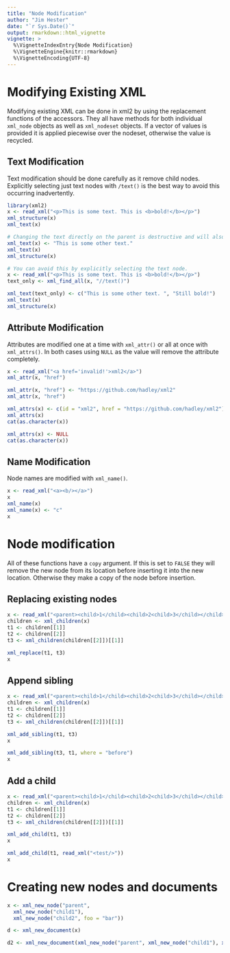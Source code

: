 ```yaml
---
title: "Node Modification"
author: "Jim Hester"
date: "`r Sys.Date()`"
output: rmarkdown::html_vignette
vignette: >
  %\VignetteIndexEntry{Node Modification}
  %\VignetteEngine{knitr::rmarkdown}
  %\VignetteEncoding{UTF-8}
---
```


# Modifying Existing XML

Modifying existing XML can be done in xml2 by using the replacement functions
of the accessors. They all have methods for both individual `xml_node` objects
as well as `xml_nodeset` objects. If a vector of values is provided it is
applied piecewise over the nodeset, otherwise the value is recycled.

## Text Modification ##

Text modification should be done carefully as it remove child nodes. Explicitly
selecting just text nodes with `/text()` is the best way to avoid this
occurring inadvertently.

```r
library(xml2)
x <- read_xml("<p>This is some text. This is <b>bold!</b></p>")
xml_structure(x)
xml_text(x)

# Changing the text directly on the parent is destructive and will also delete the <b> child node!
xml_text(x) <- "This is some other text."
xml_text(x)
xml_structure(x)

# You can avoid this by explicitly selecting the text node.
x <- read_xml("<p>This is some text. This is <b>bold!</b></p>")
text_only <- xml_find_all(x, "//text()")

xml_text(text_only) <- c("This is some other text. ", "Still bold!")
xml_text(x)
xml_structure(x)
```

## Attribute Modification ##

Attributes are modified one at a time with `xml_attr()` or all at once with
`xml_attrs()`. In both cases using `NULL` as the value will remove the
attribute completely.

```r
x <- read_xml("<a href='invalid!'>xml2</a>")
xml_attr(x, "href")

xml_attr(x, "href") <- "https://github.com/hadley/xml2"
xml_attr(x, "href")

xml_attrs(x) <- c(id = "xml2", href = "https://github.com/hadley/xml2")
xml_attrs(x)
cat(as.character(x))

xml_attrs(x) <- NULL
cat(as.character(x))
```

## Name Modification ##

Node names are modified with `xml_name()`.

```r
x <- read_xml("<a><b/></a>")
x
xml_name(x)
xml_name(x) <- "c"
x
```

# Node modification #
All of these functions have a `copy` argument. If this is set to `FALSE` they
will remove the new node from its location before inserting it into the new
location. Otherwise they make a copy of the node before insertion.

## Replacing existing nodes ##
```r
x <- read_xml("<parent><child>1</child><child>2<child>3</child></child></parent>")
children <- xml_children(x)
t1 <- children[[1]]
t2 <- children[[2]]
t3 <- xml_children(children[[2]])[[1]]

xml_replace(t1, t3)
x
```

## Append sibling ##
```r
x <- read_xml("<parent><child>1</child><child>2<child>3</child></child></parent>")
children <- xml_children(x)
t1 <- children[[1]]
t2 <- children[[2]]
t3 <- xml_children(children[[2]])[[1]]

xml_add_sibling(t1, t3)
x

xml_add_sibling(t3, t1, where = "before")
x
```

## Add a child ##
```r
x <- read_xml("<parent><child>1</child><child>2<child>3</child></child></parent>")
children <- xml_children(x)
t1 <- children[[1]]
t2 <- children[[2]]
t3 <- xml_children(children[[2]])[[1]]

xml_add_child(t1, t3)
x

xml_add_child(t1, read_xml("<test/>"))
x
```

# Creating new nodes and documents #
```r
x <- xml_new_node("parent",
  xml_new_node("child1"),
  xml_new_node("child2", foo = "bar"))

d <- xml_new_document(x)

d2 <- xml_new_document(xml_new_node("parent", xml_new_node("child1"), xml_new_node("child2", foo = "bar")))
```
